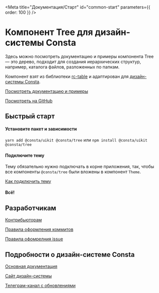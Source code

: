 
<Meta title="Документация/Старт" id="common-start" parameters={{ order: 100 }} />

# Компонент Tree для дизайн-системы Consta

Здесь можно посмотреть документацию и примеры компонента Tree — это дерево,
подходит для создания иерархических структур, например, каталога файлов, разложенных по папкам.

Компонент взят из библиотеки [rc-table](https://github.com/react-component/table) и адаптирован для [дизайн-системы Consta](https://consta.gazprom-neft.ru/).

[Посмотреть документацию и примеры](?path=/docs/components-tree--playground)

[Посмотреть на GitHub](https://github.com/gazprom-neft/tree)

## Быстрый старт

#### Установите пакет и зависимости

`yarn add @consta/uikit @consta/tree` или `npm install @consta/uikit @consta/tree`

#### Подключите тему

Тему обязательно нужно подключать в корне приложения, так, чтобы все компоненты `@consta/tree` были вложены в компонент `Theme`.

[Как подключить тему](https://consta-uikit.vercel.app/?path=/docs/thematization-how-to-connect-theme--page)

#### Всë!

## Разработчикам

[Контрибьюторам](https://consta-uikit.vercel.app/?path=/docs/common-develop-contributors--page)

[Правила оформления коммитов](https://consta-uikit.vercel.app/?path=/docs/common-develop-commits-style--page)

[Правила офомрелния issue](https://consta-uikit.vercel.app/?path=/docs/common-develop-issues--page)

## Подробности о дизайн-системе Consta

[Основная документация](https://consta-uikit.vercel.app/?path=/docs/common-about--page)

[Сайт дизайн-системы](https://consta.gazprom-neft.ru/)

[Телеграм-канал с обновлениями](https://t.me/consta_ui_releases)
